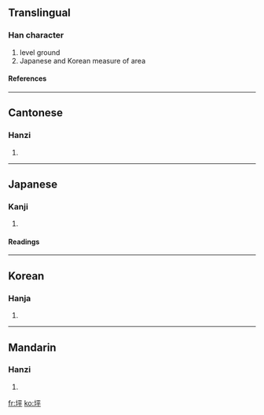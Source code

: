 ==Translingual==
===Han character===
{{Han char|rn=32|rad=土|as=05|sn=8|four=4114<sub>9</sub>|canj=土一火十 (GMFJ)}}
# level ground
# Japanese and Korean measure of area
====References====
{{Han ref|kx=0226.220|dkj=04976|dj=0461.340|hdz=10430.090|uh=576A|ud=22378|bh=A957|bd=43351}}
----
==Cantonese==
===Hanzi===
{{yue-hanzi|jyut=|y=ping4}}
# {{defn|Cantonese}}
----
==Japanese==
===Kanji===
{{ja-kanji|grade=c|rs=土05}}
# {{defn|Japanese}} 
====Readings====
{{ja-readings|on=[[へい]] (hei), [[ひょう]] (hyō)|kun=[[つぼ]] (tsubo)}}
----
==Korean==
===Hanja===
{{ko-hanja|hangeul=평|rv=pyeong|mr=p'yŏng}}
# {{defn|Korean}}
----
==Mandarin==
===Hanzi===
{{cmn-hanzi|pin=[[píng]] (ping2)|wg=p'ing<sup>2</sup>}}
# {{defn|Mandarin}}

[[fr:坪]]
[[ko:坪]]